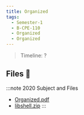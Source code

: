 ```yaml
---
title: Organized
tags:
  - Semester-1
  - B-CPE-110
  - Organized
  - Organized
---
```

> Timeline: ?


## Files 📂

:::note 2020 Subject and Files
- [Organized.pdf](https://github.com/Studio-17/Epitech-Subjects/raw/main/Semester-1/B-CPE-110/Organized/Organized/Organized.pdf)
- [libshell.zip](https://github.com/Studio-17/Epitech-Subjects/raw/main/Semester-1/B-CPE-110/Organized/Organized/libshell.zip)
:::

